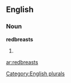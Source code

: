 ==English==

===Noun===
'''redbreasts'''

# {{plural of|[[redbreast]]}}

[[Category:English plurals]]

[[ar:redbreasts]]